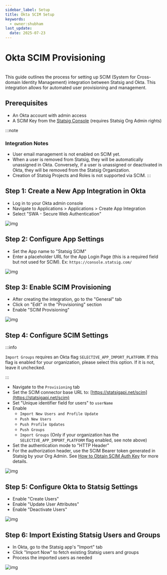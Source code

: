 ```yaml
---
sidebar_label: Setup
title: Okta SCIM Setup
keywords:
  - owner:shubham
last_update:
  date: 2025-07-23
---
```



# Okta SCIM Provisioning

<br />
This guide outlines the process for setting up SCIM (System for Cross-domain Identity
Management) integration between Statsig and Okta. This integration allows for automated
user provisioning and management.

## Prerequisites

- An Okta account with admin access
- A SCIM Key from the [Statsig Console](/access-management/scim/overview#how-to-obtain-scim-auth-key) (requires Statsig Org Admin rights)

:::note

### Integration Notes

- User email management is not enabled on SCIM yet.
- When a user is removed from Statsig, they will be automatically unassigned in Okta. Conversely, if a user is unassigned or deactivated in Okta, they will be removed from the Statsig Organization.
- Creation of Statsig Projects and Roles is not supported via SCIM.
  :::

## Step 1: Create a New App Integration in Okta

- Log in to your Okta admin console
- Navigate to Applications > Applications > Create App Integration
- Select "SWA - Secure Web Authentication"

![img](/img/okta_scim_steps/step1-create-new-custom-integration.png)

## Step 2: Configure App Settings

- Set the App name to "Statsig SCIM"
- Enter a placeholder URL for the App Login Page (this is a required field but not used for SCIM). Ex: `https://console.statsig.com/`

![img](/img/okta_scim_steps/step2-configure-app-settings.png)

## Step 3: Enable SCIM Provisioning

- After creating the integration, go to the "General" tab
- Click on "Edit" in the "Provisioning" section
- Enable "SCIM Provisioning"

![img](/img/okta_scim_steps/step3-enable-scim.png)

## Step 4: Configure SCIM Settings

:::info

`Import Groups` requires an Okta flag `SELECTIVE_APP_IMPORT_PLATFORM`. If this flag is enabled for your organization, please select this option. If it is not, leave it unchecked.

:::

- Navigate to the `Provisioning` tab
- Set the SCIM connector base URL to: [https://statsigapi.net/scim](https://statsigapi.net/scim)
- Set "Unique identifier field for users" to `userName`
- Enable
  - `Import New Users and Profile Update`
  - `Push New Users`
  - `Push Profile Updates`
  - `Push Groups`
  - `Import Groups` (Only if your organization has the `SELECTIVE_APP_IMPORT_PLATFORM` flag enabled, see note above)
- Set the authentication mode to "HTTP Header"
- For the authorization header, use the SCIM Bearer token generated in Statsig by your Org Admin. See [How to Obtain SCIM Auth Key](/access-management/scim/overview#how-to-obtain-scim-auth-key) for more details.

![img](/img/okta_scim_steps/step4.png)

## Step 5: Configure Okta to Statsig Settings

- Enable "Create Users"
- Enable "Update User Attributes"
- Enable "Deactivate Users"

![img](/img/okta_scim_steps/step5-configure-okta-to-statsig-settings.png)

## Step 6: Import Existing Statsig Users and Groups

- In Okta, go to the Statsig app's "Import" tab
- Click "Import Now" to fetch existing Statsig users and groups
- Process the imported users as needed

![img](/img/okta_scim_steps/step6-import-existing-users.png)